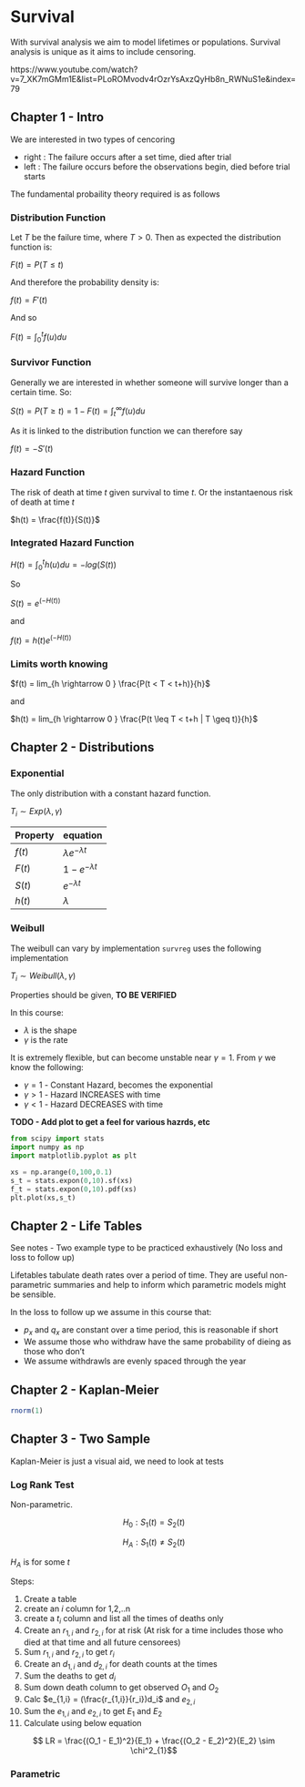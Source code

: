 # Survival

With survival analysis we aim to model lifetimes or populations. Survival analysis is unique as it aims to include censoring.

https://www.youtube.com/watch?v=7_XK7mGMm1E&list=PLoROMvodv4rOzrYsAxzQyHb8n_RWNuS1e&index=79


## Chapter 1 - Intro

We are interested in two types of cencoring

- right : The failure occurs after a set time, died after trial
- left : The failure occurs before the observations begin, died before trial starts

The fundamental probaility theory required is as follows

### Distribution Function

Let $T$ be the failure time, where $T>0$. Then as expected the distribution function is:

$F(t) = P(T\leq t)$

And therefore the probability density is:

$f(t) = F'(t)$

And so

$F(t) = \int_0^tf(u)du$


### Survivor Function

Generally we are interested in whether someone will survive longer than a certain time. So:

$S(t) = P(T\geq t) = 1 - F(t) = \int^{\infty}_t f(u) du$

As it is linked to the distribution function we can therefore say

$f(t) = -S'(t)$

### Hazard Function

The risk of death at time $t$ given survival to time $t$. Or the instantaenous risk of death at time $t$

$h(t) = \frac{f(t)}{S(t)}$

### Integrated Hazard Function

$H(t) = \int^{t}_0 h(u) du = -log(S(t))$

So

$S(t) = e^{\left(-H(t)\right)}$

and

$f(t) = h(t)e^{\left(-H(t)\right)}$



### Limits worth knowing

$f(t) = lim_{h \rightarrow 0 } \frac{P(t < T < t+h)}{h}$

and

$h(t) = lim_{h \rightarrow 0 } \frac{P(t \leq T < t+h | T \geq t)}{h}$

## Chapter 2 - Distributions

### Exponential

The only distribution with a constant hazard function.

$T_i \sim Exp(\lambda, \gamma)$

Property| equation
-----|-----
$f(t)$|$\lambda e^{-\lambda t}$
$F(t)$|$1 - e^{-\lambda t}$
$S(t)$|$e^{-\lambda t}$
$h(t)$ | $\lambda$


### Weibull

The weibull can vary by implementation `survreg` uses the following implementation

$T_i \sim Weibull(\lambda, \gamma)$

Properties should be given, **TO BE VERIFIED**

In this course:

- $\lambda$ is the shape
- $\gamma$ is the rate

It is extremely flexible, but can become unstable near $\gamma = 1$. From $\gamma$ we know the following:

- $\gamma = 1$ - Constant Hazard, becomes the exponential
- $\gamma > 1$ - Hazard INCREASES with time
- $\gamma < 1$ - Hazard DECREASES with time


**TODO - Add plot to get a feel for various hazrds, etc**

```python
from scipy import stats
import numpy as np
import matplotlib.pyplot as plt

xs = np.arange(0,100,0.1)
s_t = stats.expon(0,10).sf(xs)
f_t = stats.expon(0,10).pdf(xs)
plt.plot(xs,s_t)

```

## Chapter 2 - Life Tables

See notes - Two example type to be practiced exhaustively (No loss and loss to follow up)

Lifetables tabulate death rates over a period of time. They are useful non-parametric summaries and help to inform which parametric models might be sensible. 

In the loss to follow up we assume in this course that:

- $p_x$ and $q_x$ are constant over a time period, this is reasonable if short
- We assume those who withdraw have the same probability of dieing as those who don't
- We assume withdrawls are evenly spaced through the year

## Chapter 2 - Kaplan-Meier


```r
rnorm(1)
```


## Chapter 3  - Two Sample

Kaplan-Meier is just a visual aid, we need to look at tests

### Log Rank Test

Non-parametric.


$$ H_0 : S_1(t) = S_2(t)$$

$$ H_A : S_1(t) \neq S_2(t)$$ 

$H_A$ is for some $t$

Steps:

1) Create a table
2) create an $i$ column for 1,2,..n
3) create a $t_i$ column and list all the times of deaths only
4) Create an $r_{1,i}$ and $r_{2,i}$ for at risk (At risk for a time includes those who died at that time and all future censorees)
5) Sum  $r_{1,i}$ and $r_{2,i}$ to get $r_i$
6) Create an $d_{1,i}$ and $d_{2,i}$ for death counts at the times
7) Sum the deaths to get $d_i$
8) Sum down death column to get observed $O_1$ and $O_2$
9) Calc $e_{1,i} = (\frac{r_{1,i}}{r_i})d_i$ and $e_{2,i}$
10) Sum the $e_{1,i}$ and $e_{2,i}$ to get $E_1$ and $E_2$
11) Calculate using below equation

$$ LR = \frac{(O_1 - E_1)^2}{E_1} + \frac{(O_2 - E_2)^2}{E_2} \sim \chi^2_{1}$$



### Parametric 


